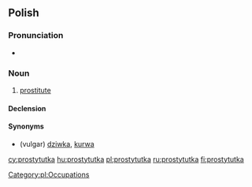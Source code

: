==Polish==

===Pronunciation===
* {{IPA|/prɔstɨˈtutka/|lang=pl}}

===Noun===
{{head|pl|noun|g=f}}

# [[prostitute]]

====Declension====
{{pl-decl-noun-ka|prostytut}}

====Synonyms====
* (vulgar) [[dziwka]], [[kurwa]]

[[Category:pl:Occupations]]

[[cy:prostytutka]]
[[hu:prostytutka]]
[[pl:prostytutka]]
[[ru:prostytutka]]
[[fi:prostytutka]]